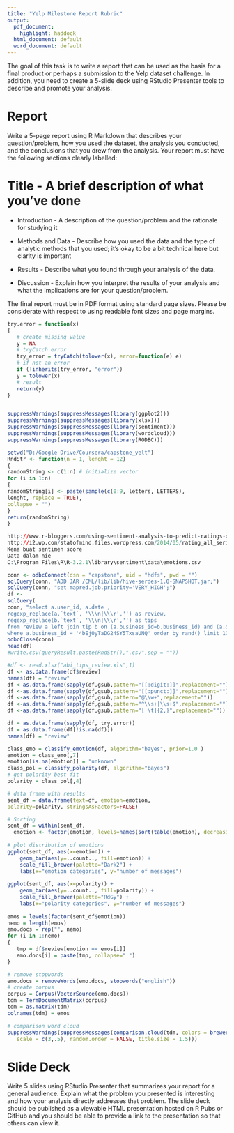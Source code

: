 ```yaml
---
title: "Yelp Milestone Report Rubric"
output:
  pdf_document:
    highlight: haddock
  html_document: default
  word_document: default
---
```


The goal of this task is to write a report that can be used as the basis for a final product or perhaps a submission to the Yelp dataset challenge. In addition, you need to create a 5-slide deck using RStudio Presenter tools to describe and promote your analysis. 

# Report

Write a 5-page report using R Markdown that describes your question/problem, how you used the dataset, the analysis you conducted, and the conclusions that you drew from the analysis. Your report must have the following sections clearly labelled:

# Title - A brief description of what you've done

* Introduction - A description of the question/problem and the rationale for studying it

* Methods and Data - Describe how you used the data and the type of analytic methods that you used; it's okay to be a bit technical here but clarity is important

* Results - Describe what you found through your analysis of the data.

* Discussion - Explain how you interpret the results of your analysis and what the implications are for your question/problem.

The final report must be in PDF format using standard page sizes. Please be considerate with respect to using readable font sizes and page margins.


```r

try.error = function(x)
{
   # create missing value
   y = NA
   # tryCatch error
   try_error = tryCatch(tolower(x), error=function(e) e)
   # if not an error
   if (!inherits(try_error, "error"))
   y = tolower(x)
   # result
   return(y)
}


suppressWarnings(suppressMessages(library(ggplot2)))
suppressWarnings(suppressMessages(library(xlsx)))
suppressWarnings(suppressMessages(library(sentiment)))
suppressWarnings(suppressMessages(library(wordcloud)))
suppressWarnings(suppressMessages(library(RODBC)))

setwd("D:/Google Drive/Coursera/capstone_yelt")
RndStr <- function(n = 1, lenght = 12)
{
randomString <- c(1:n) # initialize vector
for (i in 1:n)
{
randomString[i] <- paste(sample(c(0:9, letters, LETTERS),
lenght, replace = TRUE),
collapse = "")
}
return(randomString)
}

```
```r
http://www.r-bloggers.com/using-sentiment-analysis-to-predict-ratings-of-popular-tv-series/
http://i2.wp.com/statofmind.files.wordpress.com/2014/05/rating_all_series.png
Kena buat sentimen score
Data dalam nie
C:\Program Files\R\R-3.2.1\library\sentiment\data\emotions.csv
```

```r
conn <- odbcConnect(dsn = "capstone", uid = "hdfs", pwd = "")
sqlQuery(conn, "ADD JAR /CML/lib/lib/hive-serdes-1.0-SNAPSHOT.jar;")
sqlQuery(conn, "set mapred.job.priority='VERY_HIGH';")
df <-
sqlQuery(
conn, "select a.user_id, a.date ,
regexp_replace(a.`text`, '\\\n|\\\r','') as review,
regexp_replace(b.`text`, '\\\n|\\\r','') as tips
from review a left join tip b on (a.business_id=b.business_id) and (a.date=b.date) and (a.user_id=b.user_id)
where a.business_id = '4bEjOyTaDG24SY5TxsaUNQ' order by rand() limit 100")
odbcClose(conn)
head(df)
#write.csv(queryResult,paste(RndStr(),".csv",sep = ""))

#df <- read.xlsx("abi_tips_review.xls",1)
df <- as.data.frame(df$review)
names(df) = "review"
df <-as.data.frame(sapply(df,gsub,pattern="[[:digit:]]",replacement=""))
df <-as.data.frame(sapply(df,gsub,pattern="[[:punct:]]",replacement=""))
df <-as.data.frame(sapply(df,gsub,pattern="@\\w+",replacement=""))
df <-as.data.frame(sapply(df,gsub,pattern="^\\s+|\\s+$",replacement=""))
df <-as.data.frame(sapply(df,gsub,pattern="[ \t]{2,}",replacement=""))

df = as.data.frame(sapply(df, try.error))
df = as.data.frame(df[!is.na(df)])
names(df) = "review"

class_emo = classify_emotion(df, algorithm="bayes", prior=1.0 )
emotion = class_emo[,7]
emotion[is.na(emotion)] = "unknown"
class_pol = classify_polarity(df, algorithm="bayes")
# get polarity best fit
polarity = class_pol[,4]

# data frame with results
sent_df = data.frame(text=df, emotion=emotion,
polarity=polarity, stringsAsFactors=FALSE)

# Sorting
sent_df = within(sent_df,
  emotion <- factor(emotion, levels=names(sort(table(emotion), decreasing=TRUE))))
  
# plot distribution of emotions
ggplot(sent_df, aes(x=emotion)) +
    geom_bar(aes(y=..count.., fill=emotion)) +
    scale_fill_brewer(palette="Dark2") +
    labs(x="emotion categories", y="number of messages") 
	
ggplot(sent_df, aes(x=polarity)) +
    geom_bar(aes(y=..count.., fill=polarity)) +
    scale_fill_brewer(palette="RdGy") +
    labs(x="polarity categories", y="number of messages") 	
	
emos = levels(factor(sent_df$emotion))
nemo = length(emos)
emo.docs = rep("", nemo)
for (i in 1:nemo)
{
   tmp = df$review[emotion == emos[i]]
   emo.docs[i] = paste(tmp, collapse=" ")
}

# remove stopwords
emo.docs = removeWords(emo.docs, stopwords("english"))
# create corpus
corpus = Corpus(VectorSource(emo.docs))
tdm = TermDocumentMatrix(corpus)
tdm = as.matrix(tdm)
colnames(tdm) = emos

# comparison word cloud
suppressWarnings(suppressMessages(comparison.cloud(tdm, colors = brewer.pal(nemo, "Dark2"),
   scale = c(3,.5), random.order = FALSE, title.size = 1.5)))

``` 

# Slide Deck

Write 5 slides using RStudio Presenter that summarizes your report for a general audience. Explain what the problem you presented is interesting and how your analysis directly addresses that problem. The slide deck should be published as a viewable HTML presentation hosted on R Pubs or GitHub and you should be able to provide a link to the presentation so that others can view it.